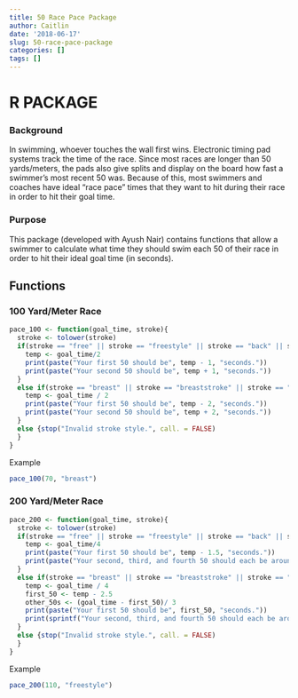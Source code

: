```yaml
---
title: 50 Race Pace Package
author: Caitlin
date: '2018-06-17'
slug: 50-race-pace-package
categories: []
tags: []
---
```


# R PACKAGE

### Background

In swimming, whoever touches the wall first wins. Electronic timing pad systems track the time of the race. Since most races are longer than 50 yards/meters, the pads also give splits and display on the board how fast a swimmer's most recent 50 was. Because of this, most swimmers and coaches have ideal "race pace" times that they want to hit during their race in order to hit their goal time.

### Purpose

This package (developed with Ayush Nair) contains functions that allow a swimmer to calculate what time they should swim each 50 of their race in order to hit their ideal goal time (in seconds).

## Functions
### 100 Yard/Meter Race
```r
pace_100 <- function(goal_time, stroke){
  stroke <- tolower(stroke)
  if(stroke == "free" || stroke == "freestyle" || stroke == "back" || stroke == "backstroke"){
    temp <- goal_time/2
    print(paste("Your first 50 should be", temp - 1, "seconds."))
    print(paste("Your second 50 should be", temp + 1, "seconds."))
  }
  else if(stroke == "breast" || stroke == "breaststroke" || stroke == "fly" || stroke == "butterfly"){
    temp <- goal_time / 2
    print(paste("Your first 50 should be", temp - 2, "seconds."))
    print(paste("Your second 50 should be", temp + 2, "seconds."))
  }
  else {stop("Invalid stroke style.", call. = FALSE)
  }
}
```

Example
```r
pace_100(70, "breast")
```

### 200 Yard/Meter Race
```r
pace_200 <- function(goal_time, stroke){
  stroke <- tolower(stroke)
  if(stroke == "free" || stroke == "freestyle" || stroke == "back" || stroke == "backstroke"){
    temp <- goal_time/4
    print(paste("Your first 50 should be", temp - 1.5, "seconds."))
    print(paste("Your second, third, and fourth 50 should each be around", temp + 0.5, "seconds."))
  }
  else if(stroke == "breast" || stroke == "breaststroke" || stroke == "fly" || stroke == "butterfly"){
    temp <- goal_time / 4
    first_50 <- temp - 2.5
    other_50s <- (goal_time - first_50)/ 3
    print(paste("Your first 50 should be", first_50, "seconds."))
    print(sprintf("Your second, third, and fourth 50 should each be around %.2f seconds.", other_50s))
  }
  else {stop("Invalid stroke style.", call. = FALSE)
  }
}
```

Example
```r
pace_200(110, "freestyle")
```
